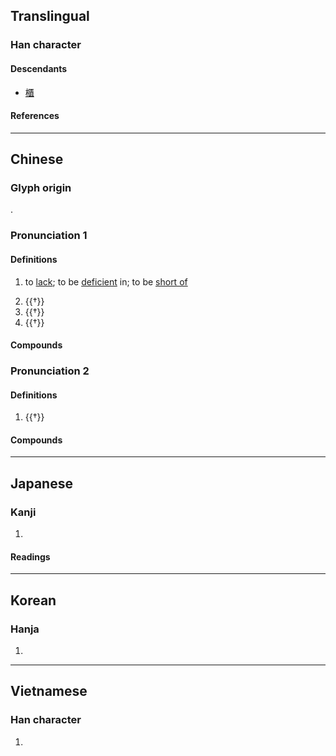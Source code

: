 {{also|匮}}
{{character info}}
==Translingual==

===Han character===
{{Han char|rn=22|rad=匚|as=12|sn=14|four=71718|canj=SLMC|ids=⿷匚貴}}

====Descendants====
* [[櫃]]

====References====
{{Han ref|kx=0154.200|dkj=02651|dj=0346.240|hdz=10089.140|uh=5331}}

----

==Chinese==
{{zh-forms|s=匮|alt=櫃,㙺/𰊛,樻/𭫀,鐀/𬭢,鑎/⿰钅匮,𨙑,𰅩}}

===Glyph origin===
{{Han etym}}
{{Han compound|匚|貴|c1=s|c2=p|t1=cabinet|t2=valuables|ls=psc}}.

===Pronunciation 1===
{{zh-pron
|m=kuì
|c=gwai6
|mn=ml:khùi/qz,tw,xm:kūi
|mc=y
|oc=y
|cat=a,n
}}

====Definitions====
{{zh-hanzi}}

# {{lb|zh|literary}} to [[lack]]; to be [[deficient]] in; to be [[short of]]
# {{†}} {{zh-alt-form|簣|[[basket]] for [[carry]]ing [[earth]]}}
# {{†}} {{zh-alt-form|潰|to [[collapse]]; to be [[routed]]}}
# {{†}} {{zh-alt-form|饋|to [[gift]]}}

====Compounds====
{{zh-der|不匱|不虞匱乏|匱乏|匱盟|匱缺|民窮財匱|永錫不匱|空匱|窮匱|財匱力絀}}

===Pronunciation 2===
{{zh-pron
|m=guì
|c=gwai6
|mc=y
|oc=y
|cat=a,n
}}

====Definitions====
{{zh-hanzi}}

# {{†}} {{zh-original|櫃|[[cabinet]]; [[cupboard]]; [[reservoir]]}}

====Compounds====
{{zh-der|發匱|石室金匱|金匱石室|金匱}}

----

==Japanese==

===Kanji===
{{ja-kanji|grade=|rs=匚12}}

# {{rfdef|ja|sort=匚12}}

====Readings====
{{ja-readings
|on=き, ぎ
|kun=ひつ
}}

----

==Korean==

===Hanja===
{{ko-hanja|궤}}

# {{rfdef|ko|sort=匚12}}

----

==Vietnamese==

===Han character===
{{vi-readings|rs=匚12|reading=quĩ}}

# {{rfdef|vi|sort=匚12}}